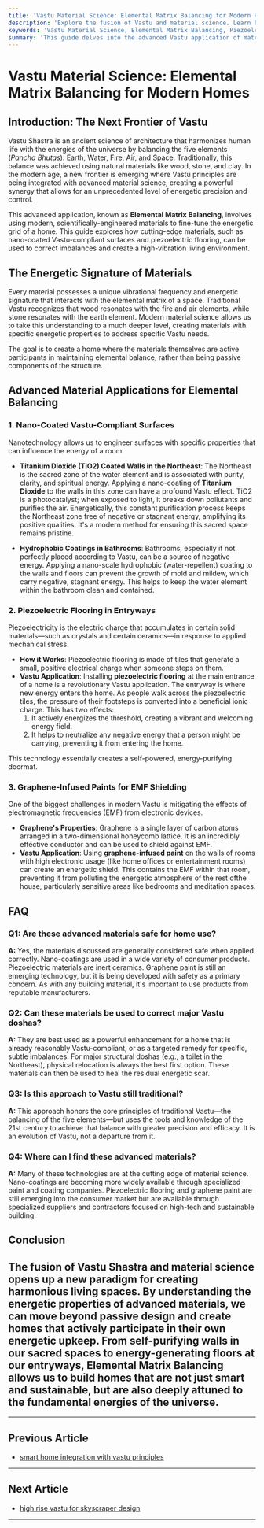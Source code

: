 ```yaml
---
title: 'Vastu Material Science: Elemental Matrix Balancing for Modern Homes'
description: 'Explore the fusion of Vastu and material science. Learn how advanced materials like nano-coated surfaces and piezoelectric flooring can balance the elemental matrix of your home for optimal energy and well-being.'
keywords: 'Vastu Material Science, Elemental Matrix Balancing, Piezoelectric Flooring, Nano-Coated Surfaces, Vastu for Modern Homes, Advanced Vastu, Material Energy, Titanium Dioxide Coating'
summary: 'This guide delves into the advanced Vastu application of material science for elemental matrix balancing. Discover how to use modern materials, such as nano-coated, Vastu-compliant surfaces and piezoelectric flooring, to correct energy imbalances and create a harmonious, high-vibration living environment.'
---
```


# Vastu Material Science: Elemental Matrix Balancing for Modern Homes

## Introduction: The Next Frontier of Vastu

Vastu Shastra is an ancient science of architecture that harmonizes human life with the energies of the universe by balancing the five elements (*Pancha Bhutas*): Earth, Water, Fire, Air, and Space. Traditionally, this balance was achieved using natural materials like wood, stone, and clay. In the modern age, a new frontier is emerging where Vastu principles are being integrated with advanced material science, creating a powerful synergy that allows for an unprecedented level of energetic precision and control.

This advanced application, known as **Elemental Matrix Balancing**, involves using modern, scientifically-engineered materials to fine-tune the energetic grid of a home. This guide explores how cutting-edge materials, such as nano-coated Vastu-compliant surfaces and piezoelectric flooring, can be used to correct imbalances and create a high-vibration living environment.

## The Energetic Signature of Materials

Every material possesses a unique vibrational frequency and energetic signature that interacts with the elemental matrix of a space. Traditional Vastu recognizes that wood resonates with the fire and air elements, while stone resonates with the earth element. Modern material science allows us to take this understanding to a much deeper level, creating materials with specific energetic properties to address specific Vastu needs.

The goal is to create a home where the materials themselves are active participants in maintaining elemental balance, rather than being passive components of the structure.

## Advanced Material Applications for Elemental Balancing

### 1. Nano-Coated Vastu-Compliant Surfaces

Nanotechnology allows us to engineer surfaces with specific properties that can influence the energy of a room.

-   **Titanium Dioxide (TiO2) Coated Walls in the Northeast**: The Northeast is the sacred zone of the water element and is associated with purity, clarity, and spiritual energy. Applying a nano-coating of **Titanium Dioxide** to the walls in this zone can have a profound Vastu effect. TiO2 is a photocatalyst; when exposed to light, it breaks down pollutants and purifies the air. Energetically, this constant purification process keeps the Northeast zone free of negative or stagnant energy, amplifying its positive qualities. It's a modern method for ensuring this sacred space remains pristine.

-   **Hydrophobic Coatings in Bathrooms**: Bathrooms, especially if not perfectly placed according to Vastu, can be a source of negative energy. Applying a nano-scale hydrophobic (water-repellent) coating to the walls and floors can prevent the growth of mold and mildew, which carry negative, stagnant energy. This helps to keep the water element within the bathroom clean and contained.

### 2. Piezoelectric Flooring in Entryways

Piezoelectricity is the electric charge that accumulates in certain solid materials—such as crystals and certain ceramics—in response to applied mechanical stress.

-   **How it Works**: Piezoelectric flooring is made of tiles that generate a small, positive electrical charge when someone steps on them.
-   **Vastu Application**: Installing **piezoelectric flooring** at the main entrance of a home is a revolutionary Vastu application. The entryway is where new energy enters the home. As people walk across the piezoelectric tiles, the pressure of their footsteps is converted into a beneficial ionic charge. This has two effects:
    1.  It actively energizes the threshold, creating a vibrant and welcoming energy field.
    2.  It helps to neutralize any negative energy that a person might be carrying, preventing it from entering the home.

This technology essentially creates a self-powered, energy-purifying doormat.

### 3. Graphene-Infused Paints for EMF Shielding

One of the biggest challenges in modern Vastu is mitigating the effects of electromagnetic frequencies (EMF) from electronic devices.

-   **Graphene's Properties**: Graphene is a single layer of carbon atoms arranged in a two-dimensional honeycomb lattice. It is an incredibly effective conductor and can be used to shield against EMF.
-   **Vastu Application**: Using **graphene-infused paint** on the walls of rooms with high electronic usage (like home offices or entertainment rooms) can create an energetic shield. This contains the EMF within that room, preventing it from polluting the energetic atmosphere of the rest ofthe house, particularly sensitive areas like bedrooms and meditation spaces.

## FAQ

### Q1: Are these advanced materials safe for home use?
**A:** Yes, the materials discussed are generally considered safe when applied correctly. Nano-coatings are used in a wide variety of consumer products. Piezoelectric materials are inert ceramics. Graphene paint is still an emerging technology, but it is being developed with safety as a primary concern. As with any building material, it's important to use products from reputable manufacturers.

### Q2: Can these materials be used to correct major Vastu doshas?
**A:** They are best used as a powerful enhancement for a home that is already reasonably Vastu-compliant, or as a targeted remedy for specific, subtle imbalances. For major structural doshas (e.g., a toilet in the Northeast), physical relocation is always the best first option. These materials can then be used to heal the residual energetic scar.

### Q3: Is this approach to Vastu still traditional?
**A:** This approach honors the core principles of traditional Vastu—the balancing of the five elements—but uses the tools and knowledge of the 21st century to achieve that balance with greater precision and efficacy. It is an evolution of Vastu, not a departure from it.

### Q4: Where can I find these advanced materials?
**A:** Many of these technologies are at the cutting edge of material science. Nano-coatings are becoming more widely available through specialized paint and coating companies. Piezoelectric flooring and graphene paint are still emerging into the consumer market but are available through specialized suppliers and contractors focused on high-tech and sustainable building.

## Conclusion

The fusion of Vastu Shastra and material science opens up a new paradigm for creating harmonious living spaces. By understanding the energetic properties of advanced materials, we can move beyond passive design and create homes that actively participate in their own energetic upkeep. From self-purifying walls in our sacred spaces to energy-generating floors at our entryways, Elemental Matrix Balancing allows us to build homes that are not just smart and sustainable, but are also deeply attuned to the fundamental energies of the universe.
---
---

## Previous Article
- [smart home integration with vastu principles](180916_smart_home_integration_with_vastu_principles.mdx)

---

## Next Article
- [high rise vastu for skyscraper design](180918_high_rise_vastu_for_skyscraper_design.mdx)

---
